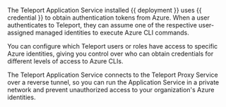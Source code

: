 The Teleport Application Service installed {{ deployment }} uses {{ credential }}
to obtain authentication tokens from Azure. When a user authenticates to
Teleport, they can assume one of the respective user-assigned managed
identities to execute Azure CLI commands.

You can configure which Teleport users or roles have access to specific Azure
identities, giving you control over who can obtain credentials for different
levels of access to Azure CLIs.

The Teleport Application Service connects to the Teleport Proxy Service over a
reverse tunnel, so you can run the Application Service in a private network and
prevent unauthorized access to your organization's Azure identities. 
